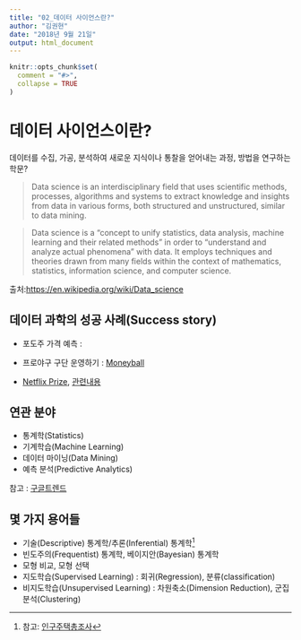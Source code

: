 ```yaml
---
title: "02_데이터 사이언스란?"
author: "김권현"
date: "2018년 9월 21일"
output: html_document
---
```


```r
knitr::opts_chunk$set(
  comment = "#>",
  collapse = TRUE
)
```

# 데이터 사이언스이란?

데이터를 수집, 가공, 분석하여 새로운 지식이나 통찰을 얻어내는 과정, 방법을 연구하는 학문?

> Data science is an interdisciplinary field that uses scientific methods, processes, algorithms and systems to extract knowledge and insights from data in various forms, both structured and unstructured, similar to data mining.

> Data science is a "concept to unify statistics, data analysis, machine learning and their related methods" in order to "understand and analyze actual phenomena" with data. It employs techniques and theories drawn from many fields within the context of mathematics, statistics, information science, and computer science.

출처:<https://en.wikipedia.org/wiki/Data_science>

## 데이터 과학의 성공 사례(Success story)

* 포도주 가격 예측 :

* 프로야구 구단 운영하기 : [Moneyball](https://www.youtube.com/watch?v=b3RVsxAZ3_o)

* [Netflix Prize](https://www.netflixprize.com/), [관련내용](http://www.shalomeir.com/2014/11/netflix-prize-1/)

## 연관 분야

* 통계학(Statistics)
* 기계학습(Machine Learning)
* 데이터 마이닝(Data Mining)
* 예측 분석(Predictive Analytics)

참고 : [구글트렌드](https://trends.google.co.kr/trends/explore?date=all&geo=KR&q=Data%20Science,Predictive%20Analytics,Data%20Mining,Machine%20Learning,Statistics)

## 몇 가지 용어들

* 기술(Descriptive) 통계학/추론(Inferential) 통계학[^1]
* 빈도주의(Frequentist) 통계학, 베이지안(Bayesian) 통계학
* 모형 비교, 모형 선택
* 지도학습(Supervised Learning) : 회귀(Regression), 분류(classification)
* 비지도학습(Unsupervised Learning) : 차원축소(Dimension Reduction), 군집분석(Clustering)

[^1]: 참고: [인구주택총조사](http://www.census.go.kr/cui/cuiDefView.do?q_menu=1&q_sub=1)
[^2]: 용어는 [통계용어사전](https://www.kss.or.kr/bbs/board.php?bo_table=psd_sec)을 참조하였다.
